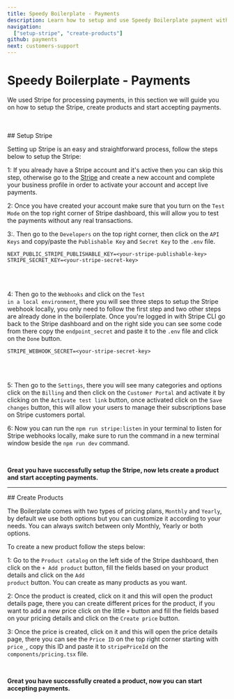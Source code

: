 ```yaml
---
title: Speedy Boilerplate - Payments
description: Learn how to setup and use Speedy Boilerplate payment with Stripe.
navigation:
  ["setup-stripe", "create-products"]
github: payments
next: customers-support
---
```


# Speedy Boilerplate - Payments

We used Stripe for processing payments, in this section we will guide you on how to setup the Stripe, create products and start accepting payments. 

<br />
<br />

<DocsTitle href="setup-stripe">
## Setup Stripe
</DocsTitle>

Setting up Stripe is an easy and straightforward process, follow the steps below to setup the Stripe:

1: If you already have a Stripe account and it's active then you can skip this step, otherwise go to the [Stripe](https://dashboard.stripe.com/register) and create a new account and complete your business profile in order to activate your account and accept live payments. 

2: Once you have created your account make sure that you turn on the <Code>Test Mode</Code> on the top right corner of Stripe dashboard, this will allow you to test the payments without any real transactions.

3:. Then go to the <Code>Developers</Code> on the top right corner, then click on the <Code>API Keys</Code> and copy/paste the <Code>Publishable Key</Code> and <Code>Secret Key</Code> to the <Code>.env</Code> file.

```env
NEXT_PUBLIC_STRIPE_PUBLISHABLE_KEY=<your-stripe-publishable-key>
STRIPE_SECRET_KEY=<your-stripe-secret-key>
```

<br />
<br />

4: Then go to the <Code>Webhooks</Code> and click on the <Code>Test in a local environment</Code>, there you will see three steps to setup the Stripe webhook locally, you only need to follow the first step and two other steps are already done in the boilerplate. Once you're logged in with Stripe CLI go back to the Stripe dashboard and on the right side you can see some code from there copy the <Code>endpoint_secret</Code> and paste it to the <Code>.env</Code> file and click on the <Code>Done</Code> button.

```env
STRIPE_WEBHOOK_SECRET=<your-stripe-secret-key>
```

<br />
<br />

5: Then go to the <Code>Settings</Code>, there you will see many categories and options click on the <Code>Billing</Code> and then click on the <Code>Customer Portal</Code> and activate it by clicking on the <Code>Activate test link</Code> button, once activated click on the <Code>Save changes</Code> button, this will allow your users to manage their subscriptions base on Stripe customers portal. 

6: Now you can run the <Code>npm run stripe:listen</Code> in your terminal to listen for Stripe webhooks locally, make sure to run the command in a new terminal window beside the <Code>npm run dev</Code> command.

<br />

**Great you have successfully setup the Stripe, now lets create a product and start accepting payments.**

---

<DocsTitle href="create-products">
## Create Products
</DocsTitle>

The Boilerplate comes with two types of pricing plans, <Code>Monthly</Code> and <Code>Yearly</Code>, by default we use both options but you can customize it according to your needs. You can always switch between only Monthly, Yearly or both options. 

To create a new product follow the steps below:

1: Go to the <Code>Product catalog</Code> on the left side of the Stripe dashboard, then click on the <Code>+ Add product</Code> button, fill the fields based on your product details and click on the <Code>Add product</Code> button. You can create as many products as you want.

2: Once the product is created, click on it and this will open the product details page, there you can create different prices for the product, if you want to add a new price click on the little <Code>+</Code> button and fill the fields based on your pricing details and click on the <Code>Create price</Code> button.

3: Once the price is created, click on it and this will open the price details page, there you can see the <Code>Price ID</Code> on the top right corner starting with <Code>price_</Code>, copy this ID and paste it to <Code>stripePriceId</Code> on the <Code>components/pricing.tsx</Code> file.

<br />

**Great you have successfully created a product, now you can start accepting payments.**
